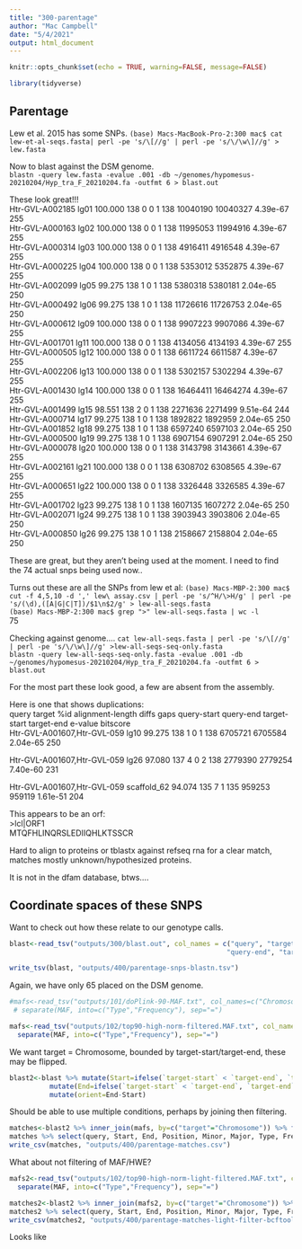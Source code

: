 ```yaml
---
title: "300-parentage"
author: "Mac Campbell"
date: "5/4/2021"
output: html_document
---
```


```r
knitr::opts_chunk$set(echo = TRUE, warning=FALSE, message=FALSE)
```

```r
library(tidyverse)
```

## Parentage
Lew et al. 2015 has some SNPs. 
`(base) Macs-MacBook-Pro-2:300 mac$ cat lew-et-al-seqs.fasta| perl -pe 's/\[//g' | perl -pe 's/\/\w\]//g' > lew.fasta`

Now to blast against the DSM genome.     
`blastn -query lew.fasta -evalue .001 -db ~/genomes/hypomesus-20210204/Hyp_tra_F_20210204.fa -outfmt 6 > blast.out`    

These look great!!!    
Htr-GVL-A002185 lg01    100.000 138     0       0       1       138     10040190        10040327        4.39e-67        255        
Htr-GVL-A000163 lg02    100.000 138     0       0       1       138     11995053        11994916        4.39e-67        255        
Htr-GVL-A000314 lg03    100.000 138     0       0       1       138     4916411 4916548 4.39e-67        255        
Htr-GVL-A000225 lg04    100.000 138     0       0       1       138     5353012 5352875 4.39e-67        255        
Htr-GVL-A002099 lg05    99.275  138     1       0       1       138     5380318 5380181 2.04e-65        250        
Htr-GVL-A000492 lg06    99.275  138     1       0       1       138     11726616        11726753        2.04e-65        250        
Htr-GVL-A000612 lg09    100.000 138     0       0       1       138     9907223 9907086 4.39e-67        255        
Htr-GVL-A001701 lg11    100.000 138     0       0       1       138     4134056 4134193 4.39e-67        255        
Htr-GVL-A000505 lg12    100.000 138     0       0       1       138     6611724 6611587 4.39e-67        255        
Htr-GVL-A002206 lg13    100.000 138     0       0       1       138     5302157 5302294 4.39e-67        255        
Htr-GVL-A001430 lg14    100.000 138     0       0       1       138     16464411        16464274        4.39e-67        255        
Htr-GVL-A001499 lg15    98.551  138     2       0       1       138     2271636 2271499 9.51e-64        244        
Htr-GVL-A000714 lg17    99.275  138     1       0       1       138     1892822 1892959 2.04e-65        250        
Htr-GVL-A001852 lg18    99.275  138     1       0       1       138     6597240 6597103 2.04e-65        250        
Htr-GVL-A000500 lg19    99.275  138     1       0       1       138     6907154 6907291 2.04e-65        250        
Htr-GVL-A000078 lg20    100.000 138     0       0       1       138     3143798 3143661 4.39e-67        255        
Htr-GVL-A002161 lg21    100.000 138     0       0       1       138     6308702 6308565 4.39e-67        255        
Htr-GVL-A000651 lg22    100.000 138     0       0       1       138     3326448 3326585 4.39e-67        255        
Htr-GVL-A001702 lg23    99.275  138     1       0       1       138     1607135 1607272 2.04e-65        250        
Htr-GVL-A002071 lg24    99.275  138     1       0       1       138     3903943 3903806 2.04e-65        250        
Htr-GVL-A000850 lg26    99.275  138     1       0       1       138     2158667 2158804 2.04e-65        250        
      
These are great, but they aren't being used at the moment. I need to find the 74 actual snps being used now..

Turns out these are all the SNPs from lew et al:
`(base) Macs-MBP-2:300 mac$ cut -f 4,5,10 -d ',' lew\ assay.csv | perl -pe 's/^H/\>H/g' | perl -pe 's/(\d),([A|G|C|T])/$1\n$2/g' > lew-all-seqs.fasta`     
`(base) Macs-MBP-2:300 mac$ grep ">" lew-all-seqs.fasta | wc -l`     
      75     
      
Checking against genome....
`cat lew-all-seqs.fasta | perl -pe 's/\[//g' | perl -pe 's/\/\w\]//g' >lew-all-seqs-seq-only.fasta`    
`blastn -query lew-all-seqs-seq-only.fasta -evalue .001 -db ~/genomes/hypomesus-20210204/Hyp_tra_F_20210204.fa -outfmt 6 > blast.out`

For the most part these look good, a few are absent from the assembly.   

Here is one that shows duplications:       
query target %id alignment-length diffs gaps query-start query-end target-start target-end e-value bitscore      
Htr-GVL-A001607,Htr-GVL-059 lg10 99.275 138 1 0 1 138 6705721 6705584 2.04e-65 250      

Htr-GVL-A001607,Htr-GVL-059 lg26 97.080 137 4 0 2 138 2779390 2779254 7.40e-60 231      

Htr-GVL-A001607,Htr-GVL-059 scaffold_62 94.074 135 7 1 135 959253 959119 1.61e-51 204      

This appears to be an orf:    
>lcl|ORF1    
MTQFHLINQRSLEDIIQHLKTSSCR    

Hard to align to proteins or tblastx against refseq rna for a clear match, matches mostly unknown/hypothesized proteins.      

It is not in the dfam database, btws....    


## Coordinate spaces of these SNPS
Want to check out how these relate to our genotype calls.

```r
blast<-read_tsv("outputs/300/blast.out", col_names = c("query", "target", "%id", "alignment-length", "diffs", "gaps", "query-start",
                                                      "query-end", "target-start", "target-end", "e-value", "bitscore"))

write_tsv(blast, "outputs/400/parentage-snps-blastn.tsv")
```

Again, we have only 65 placed on the DSM genome. 

```r
#mafs<-read_tsv("outputs/101/doPlink-90-MAF.txt", col_names=c("Chromosome","Position","Minor","Major","MAF"))  %>%
 # separate(MAF, into=c("Type","Frequency"), sep="=")

mafs<-read_tsv("outputs/102/top90-high-norm-filtered.MAF.txt", col_names=c("Chromosome","Position","Minor","Major","MAF"))  %>%
  separate(MAF, into=c("Type","Frequency"), sep="=")


```


We want target = Chromosome, bounded by target-start/target-end, these may be flipped.

```r
blast2<-blast %>% mutate(Start=ifelse(`target-start` < `target-end`, `target-start`, `target-end`)) %>%
          mutate(End=ifelse(`target-start` < `target-end`, `target-end`, `target-start`)) %>%
          mutate(orient=End-Start)
```

Should be able to use multiple conditions, perhaps by joining then filtering.

```r
matches<-blast2 %>% inner_join(mafs, by=c("target"="Chromosome")) %>% filter(Position > Start) %>% filter(Position < End)
matches %>% select(query, Start, End, Position, Minor, Major, Type, Frequency)
write_csv(matches, "outputs/400/parentage-matches.csv")
```

What about not filtering of MAF/HWE?


```r
mafs2<-read_tsv("outputs/102/top90-high-norm-light-filtered.MAF.txt", col_names=c("Chromosome","Position","Minor","Major","MAF"))  %>%
  separate(MAF, into=c("Type","Frequency"), sep="=")
```


```r
matches2<-blast2 %>% inner_join(mafs2, by=c("target"="Chromosome")) %>% filter(Position > Start) %>% filter(Position < End)
matches2 %>% select(query, Start, End, Position, Minor, Major, Type, Frequency)
write_csv(matches2, "outputs/400/parentage-matches-light-filter-bcftools.csv")
```

Looks like 